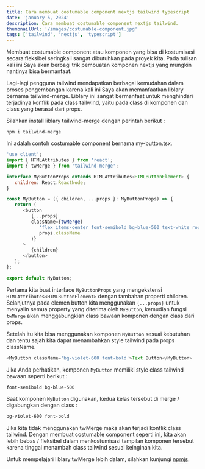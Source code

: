 ```yaml
---
title: Cara membuat costumable component nextjs tailwind typescript
date: 'january 5, 2024'
description: Cara membuat costumable component nextjs tailwind.
thumbnailUrl: '/images/costumable-component.jpg'
tags: ['tailwind', 'nextjs', 'typescript']
---
```


Membuat costumable component atau komponen yang bisa di kostumisasi secara fleksibel seringkali sangat dibutuhkan pada proyek kita. Pada tulisan kali ini Saya akan berbagi trik pembuatan komponen nextjs yang mungkin nantinya bisa bermanfaat.

Lagi-lagi pengguna tailwind mendapatkan berbagai kemudahan dalam proses pengembangan karena kali ini Saya akan memanfaatkan liblary bernama tailwind-merge. Liblary ini sangat bermanfaat untuk menghindari terjadinya konflik pada class tailwind, yaitu pada class di komponen dan class yang berasal dari props.

Silahkan install liblary tailwind-merge dengan perintah berikut :

```npm
npm i tailwind-merge
```

Ini adalah contoh costumable component bernama my-button.tsx.

```javascript
'use client';
import { HTMLAttributes } from 'react';
import { twMerge } from 'tailwind-merge';

interface MyButtonProps extends HTMLAttributes<HTMLButtonElement> {
   children: React.ReactNode;
}

const MyButton = ({ children, ...props }: MyButtonProps) => {
   return (
      <button
         {...props}
         className={twMerge(
            'flex items-center font-semibold bg-blue-500 text-white rounded-lg px-4 py-2',
            props.className
         )}
      >
         {children}
      </button>
   );
};

export default MyButton;
```

Pertama kita buat interface `MyButtonProps` yang mengekstensi `HTMLAttributes<HTMLButtonElement>` dengan tambahan properti children. Selanjutnya pada elemen button kita menggunakan `{...props}` untuk menyalin semua property yang diterima oleh `MyButton`, kemudian fungsi `twMerge` akan menggabungkian class bawaan komponen dengan class dari props.

Setelah itu kita bisa menggunakan komponen `MyButton` sesuai kebutuhan dan tentu sajah kita dapat menambahkan style tailwind pada props className.

```javascript
<MyButton className='bg-violet-600 font-bold'>Text Button</MyButton>
```

Jika Anda perhatikan, komponen `MyButton` memiliki style class tailwind bawaan seperti berikut :

```html
font-semibold bg-blue-500
```

Saat komponen `MyButton` digunakan, kedua kelas tersebut di merge / digabungkan dengan class :

```html
bg-violet-600 font-bold
```

Jika kita tidak menggunakan twMerge maka akan terjadi konflik class tailwind. Dengan membuat costumable component seperti ini, kita akan lebih bebas / fleksibel dalam menkostumisasi tampilan komponen tersebut karena tinggal menambah class tailwind sesuai keinginan kita.

Untuk mempelajari liblary twMerge lebih dalam, silahkan kunjungi [npmjs](https://www.npmjs.com/package/tailwind-merge).
